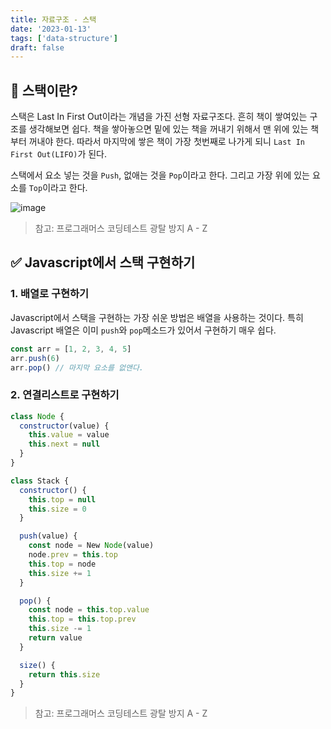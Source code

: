 ```yaml
---
title: 자료구조 - 스택
date: '2023-01-13'
tags: ['data-structure']
draft: false
---
```


## 🤔 스택이란?

스택은 Last In First Out이라는 개념을 가진 선형 자료구조다. 흔히 책이 쌓여있는 구조를 생각해보면 쉽다.
책을 쌓아놓으면 밑에 있는 책을 꺼내기 위해서 맨 위에 있는 책부터 꺼내야 한다. 따라서 마지막에 쌓은 책이 가장 첫번째로 나가게 되니 `Last In First Out(LIFO)`가 된다.

스택에서 요소 넣는 것을 `Push`, 없애는 것을 `Pop`이라고 한다. 그리고 가장 위에 있는 요소를 `Top`이라고 한다.

![image](https://user-images.githubusercontent.com/72537762/212276404-95ceead3-0b6e-4a4e-a62f-76525d890e78.png)

> 참고: 프로그래머스 코딩테스트 광탈 방지 A - Z

## ✅ Javascript에서 스택 구현하기

### 1. 배열로 구현하기

Javascript에서 스택을 구현하는 가장 쉬운 방법은 배열을 사용하는 것이다. 특히 Javascript 배열은 이미 `push`와 `pop`메소드가 있어서 구현하기 매우 쉽다.

```javascript
const arr = [1, 2, 3, 4, 5]
arr.push(6)
arr.pop() // 마지막 요소를 없앤다.
```

### 2. 연결리스트로 구현하기

```javascript
class Node {
  constructor(value) {
    this.value = value
    this.next = null
  }
}

class Stack {
  constructor() {
    this.top = null
    this.size = 0
  }

  push(value) {
	const node = New Node(value)
	node.prev = this.top
	this.top = node
	this.size += 1
  }

  pop() {
	const node = this.top.value
	this.top = this.top.prev
	this.size -= 1
	return value
  }

  size() {
	return this.size
  }
}
```

> 참고: 프로그래머스 코딩테스트 광탈 방지 A - Z
